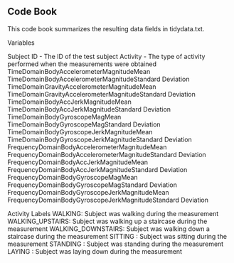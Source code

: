 ## Code Book

This code book summarizes the resulting data fields in tidydata.txt.

Variables

Subject ID - The ID of the test subject
Activity - The type of activity performed when the measurements were obtained
TimeDomainBodyAccelerometerMagnitudeMean                  
TimeDomainBodyAccelerometerMagnitudeStandard Deviation    
TimeDomainGravityAccelerometerMagnitudeMean            
TimeDomainGravityAccelerometerMagnitudeStandard Deviation 
TimeDomainBodyAccJerkMagnitudeMean                    
TimeDomainBodyAccJerkMagnitudeStandard Deviation        
TimeDomainBodyGyroscopeMagMean                  
TimeDomainBodyGyroscopeMagStandard Deviation              
TimeDomainBodyGyroscopeJerkMagnitudeMean                   
TimeDomainBodyGyroscopeJerkMagnitudeStandard Deviation     
FrequencyDomainBodyAccelerometerMagnitudeMean              
FrequencyDomainBodyAccelerometerMagnitudeStandard Deviation
FrequencyDomainBodyAccJerkMagnitudeMean       
FrequencyDomainBodyAccJerkMagnitudeStandard Deviation     
FrequencyDomainBodyGyroscopeMagMean                      
FrequencyDomainBodyGyroscopeMagStandard Deviation          
FrequencyDomainBodyGyroscopeJerkMagnitudeMean              
FrequencyDomainBodyGyroscopeJerkMagnitudeStandard Deviation

Activity Labels
WALKING: Subject was walking during the measurement
WALKING_UPSTAIRS: Subject was walking up a staircase during the measurement
WALKING_DOWNSTAIRS: Subject was walking down a staircase during the measurement
SITTING : Subject was sitting during the measurement
STANDING : Subject was standing during the measurement
LAYING : Subject was laying down during the measurement
